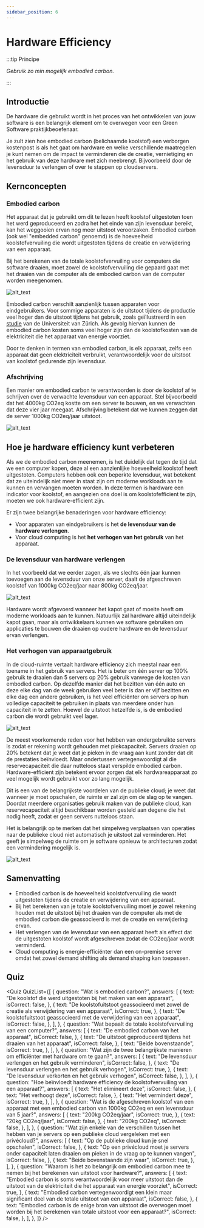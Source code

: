 ```yaml
---
sidebar_position: 6
---
```



# Hardware Efficiency

:::tip Principe

_Gebruik zo min mogelijk embodied carbon._

:::

## Introductie

De hardware die gebruikt wordt in het proces van het ontwikkelen van jouw software is een belangrijk element om te overwegen voor een Green Software praktijkbeoefenaar.

Je zult zien hoe embodied carbon (belichaamde koolstof) een verborgen kostenpost is als het gaat om hardware en welke verschillende maatregelen je kunt nemen om de impact te verminderen die de creatie, vernietiging en het gebruik van deze hardware met zich meebrengt. Bijvoorbeeld door de levensduur te verlengen of over te stappen op cloudservers.

## Kernconcepten

### Embodied carbon

Het apparaat dat je gebruikt om dit te lezen heeft koolstof uitgestoten toen het werd geproduceerd en zodra het het einde van zijn levensduur bereikt, kan het weggooien ervan nog meer uitstoot veroorzaken. Embodied carbon (ook wel "embedded carbon" genoemd) is de hoeveelheid koolstofvervuiling die wordt uitgestoten tijdens de creatie en verwijdering van een apparaat.

Bij het berekenen van de totale koolstofvervuiling voor computers die software draaien, moet zowel de koolstofvervuiling die gepaard gaat met het draaien van de computer als de embodied carbon van de computer worden meegenomen.

![alt_text](./images/17_embodioed_carbon.png "image_tooltip")

Embodied carbon verschilt aanzienlijk tussen apparaten voor eindgebruikers. Voor sommige apparaten is de uitstoot tijdens de productie veel hoger dan de uitstoot tijdens het gebruik, zoals geïllustreerd in een [studie](https://www.ifi.uzh.ch/dam/jcr:fa4e956e-7a53-4038-98a5-00e09e2f4303/Study_Digitalization_Climate_Protection_Summary_Oct2017.pdf) van de Universiteit van Zürich. Als gevolg hiervan kunnen de embodied carbon kosten soms veel hoger zijn dan de koolstofkosten van de elektriciteit die het apparaat van energie voorziet.

Door te denken in termen van embodied carbon, is elk apparaat, zelfs een apparaat dat geen elektriciteit verbruikt, verantwoordelijk voor de uitstoot van koolstof gedurende zijn levensduur.

### Afschrijving

Een manier om embodied carbon te verantwoorden is door de koolstof af te schrijven over de verwachte levensduur van een apparaat. Stel bijvoorbeeld dat het 4000kg CO2eq kostte om een server te bouwen, en we verwachten dat deze vier jaar meegaat. Afschrijving betekent dat we kunnen zeggen dat de server 1000kg CO2eq/jaar uitstoot.

![alt_text](./images/18_amortization.png "image_tooltip")

## Hoe je hardware efficiency kunt verbeteren

Als we de embodied carbon meenemen, is het duidelijk dat tegen de tijd dat we een computer kopen, deze al een aanzienlijke hoeveelheid koolstof heeft uitgestoten. Computers hebben ook een beperkte levensduur, wat betekent dat ze uiteindelijk niet meer in staat zijn om moderne workloads aan te kunnen en vervangen moeten worden. In deze termen is hardware een indicator voor koolstof, en aangezien ons doel is om koolstofefficient te zijn, moeten we ook hardware-efficient zijn.

Er zijn twee belangrijke benaderingen voor hardware efficiency:

- Voor apparaten van eindgebruikers is het **de levensduur van de hardware verlengen**.
- Voor cloud computing is het **het verhogen van het gebruik** van het apparaat.

### De levensduur van hardware verlengen

In het voorbeeld dat we eerder zagen, als we slechts één jaar kunnen toevoegen aan de levensduur van onze server, daalt de afgeschreven koolstof van 1000kg CO2eq/jaar naar 800kg CO2eq/jaar.

![alt_text](./images/19_lifespan.png "image_tooltip")

Hardware wordt afgevoerd wanneer het kapot gaat of moeite heeft om moderne workloads aan te kunnen. Natuurlijk zal hardware altijd uiteindelijk kapot gaan, maar als ontwikkelaars kunnen we software gebruiken om applicaties te bouwen die draaien op oudere hardware en de levensduur ervan verlengen.

### Het verhogen van apparaatgebruik

In de cloud-ruimte vertaalt hardware efficiency zich meestal naar een toename in het gebruik van servers. Het is beter om één server op 100% gebruik te draaien dan 5 servers op 20% gebruik vanwege de kosten van embodied carbon. Op dezelfde manier dat het bezitten van één auto en deze elke dag van de week gebruiken veel beter is dan er vijf bezitten en elke dag een andere gebruiken, is het veel efficiënter om servers op hun volledige capaciteit te gebruiken in plaats van meerdere onder hun capaciteit in te zetten. Hoewel de uitstoot hetzelfde is, is de embodied carbon die wordt gebruikt veel lager.

![alt_text](./images/20_increasing_utilization.png "image_tooltip")

De meest voorkomende reden voor het hebben van ondergebruikte servers is zodat er rekening wordt gehouden met piekcapaciteit. Servers draaien op 20% betekent dat je weet dat je pieken in de vraag aan kunt zonder dat dit de prestaties beïnvloedt. Maar ondertussen vertegenwoordigt al die reservecapaciteit die daar nutteloos staat verspilde embodied carbon. Hardware-efficient zijn betekent ervoor zorgen dat elk hardwareapparaat zo veel mogelijk wordt gebruikt voor zo lang mogelijk.

Dit is een van de belangrijkste voordelen van de publieke cloud; je weet dat wanneer je moet opschalen, de ruimte er zal zijn om de slag op te vangen. Doordat meerdere organisaties gebruik maken van de publieke cloud, kan reservecapaciteit altijd beschikbaar worden gesteld aan degene die het nodig heeft, zodat er geen servers nutteloos staan.

Het is belangrijk op te merken dat het simpelweg verplaatsen van operaties naar de publieke cloud niet automatisch je uitstoot zal verminderen. Het geeft je simpelweg de ruimte om je software opnieuw te architecturen zodat een vermindering mogelijk is.

![alt_text](./images/21_private_vs_public_cloud.png "image_tooltip")

## Samenvatting

- Embodied carbon is de hoeveelheid koolstofvervuiling die wordt uitgestoten tijdens de creatie en verwijdering van een apparaat.
- Bij het berekenen van je totale koolstofvervuiling moet je zowel rekening houden met de uitstoot bij het draaien van de computer als met de embodied carbon die geassocieerd is met de creatie en verwijdering ervan.
- Het verlengen van de levensduur van een apparaat heeft als effect dat de uitgestoten koolstof wordt afgeschreven zodat de CO2eq/jaar wordt verminderd.
- Cloud computing is energie-efficiënter dan een on-premise server omdat het zowel demand shifting als demand shaping kan toepassen.

## Quiz

<Quiz
  QuizList={[
    {
      question: "Wat is embodied carbon?",
      answers: [
        {
          text: "De koolstof die werd uitgestoten bij het maken van een apparaat",
          isCorrect: false,
        },
        {
          text: "De koolstofuitstoot geassocieerd met zowel de creatie als verwijdering van een apparaat",
          isCorrect: true,
        },
        {
          text: "De koolstofuitstoot geassocieerd met de verwijdering van een apparaat",
          isCorrect: false,
        },
      ],
    },
    {
      question: "Wat bepaalt de totale koolstofvervuiling van een computer?",
      answers: [
        {
          text: "De embodied carbon van het apparaat",
          isCorrect: false,
        },
        {
          text: "De uitstoot geproduceerd tijdens het draaien van het apparaat",
          isCorrect: false,
        },
        {
          text: "Beide bovenstaande",
          isCorrect: true,
        },
      ],
    },
    {
      question:
        "Wat zijn de twee belangrijkste manieren om efficiënter met hardware om te gaan?",
      answers: [
        {
          text: "De levensduur verlengen en het gebruik verminderen",
          isCorrect: false,
        },
        {
          text: "De levensduur verlengen en het gebruik verhogen",
          isCorrect: true,
        },
        {
          text: "De levensduur verkorten en het gebruik verhogen",
          isCorrect: false,
        },
      ],
    },
    {
      question:
        "Hoe beïnvloedt hardware efficiency de koolstofvervuiling van een apparaat?",
      answers: [
        {
          text: "Het elimineert deze",
          isCorrect: false,
        },
        {
          text: "Het verhoogt deze",
          isCorrect: false,
        },
        {
          text: "Het vermindert deze",
          isCorrect: true,
        },
      ],
    },
    {
      question:
        "Wat is de afgeschreven koolstof van een apparaat met een embodied carbon van 1000kg CO2eq en een levensduur van 5 jaar?",
      answers: [
        {
          text: "200kg CO2eq/jaar",
          isCorrect: true,
        },
        {
          text: "20kg CO2eq/jaar",
          isCorrect: false,
        },
        {
          text: "200kg CO2eq",
          isCorrect: false,
        },
      ],
    },
    {
      question:
        "Wat zijn enkele van de verschillen tussen het hebben van je servers op een publieke cloud vergeleken met een privécloud?",
      answers: [
        {
          text: "Op de publieke cloud kun je snel opschalen",
          isCorrect: false,
        },
        {
          text: "Op een privécloud moet je servers onder capaciteit laten draaien om pieken in de vraag op te kunnen vangen",
          isCorrect: false,
        },
        {
          text: "Beide bovenstaande zijn waar",
          isCorrect: true,
        },
      ],
    },
    {
      question:
        "Waarom is het zo belangrijk om embodied carbon mee te nemen bij het berekenen van uitstoot voor hardware?",
      answers: [
        {
          text: "Embodied carbon is soms verantwoordelijk voor meer uitstoot dan de uitstoot van de elektriciteit die het apparaat van energie voorziet",
          isCorrect: true,
        },
        {
          text: "Embodied carbon vertegenwoordigt een klein maar significant deel van de totale uitstoot van een apparaat",
          isCorrect: false,
        },
        {
          text: "Embodied carbon is de enige bron van uitstoot die overwogen moet worden bij het berekenen van totale uitstoot voor een apparaat?",
          isCorrect: false,
        },
      ],
    },
  ]}
/>
